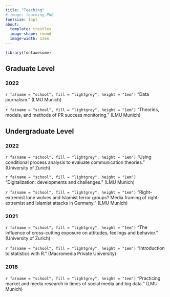 ```yaml
---
title: "Teaching"
# image: teaching.PNG
fontsize: 14pt
about: 
  template: trestles
  image-shape: round
  image-width: 13em
---
```


```r
library(fontawesome)
```

::: {#hero-heading}
## Graduate Level

### 2022

`r fa(name = "school", fill = "lightgrey", height = "1em")` "Data journalism." (LMU Munich)

`r fa(name = "school", fill = "lightgrey", height = "1em")` "Theories, models, and methods of PR success monitoring." (LMU Munich)

## Undergraduate Level

### 2022

`r fa(name = "school", fill = "lightgrey", height = "1em")` "Using conditional process analysis to evaluate communication theories." (University of Zurich)

`r fa(name = "school", fill = "lightgrey", height = "1em")` "Digitalization: developments and challenges." (LMU Munich)

`r fa(name = "school", fill = "lightgrey", height = "1em")` "Right-extremist lone wolves and Islamist terror groups? Media framing of right-extremist and Islamist attacks in Germany." (LMU Munich)

### 2021

`r fa(name = "school", fill = "lightgrey", height = "1em")` "The influence of cross-cutting exposure on attitudes, feelings and behavior." (University of Zurich)

`r fa(name = "school", fill = "lightgrey", height = "1em")` "Introduction to statistics with R." (Macromedia Private University)

### 2018

`r fa(name = "school", fill = "lightgrey", height = "1em")` "Practicing market and media research in times of social media and big data." (LMU Munich)
:::
